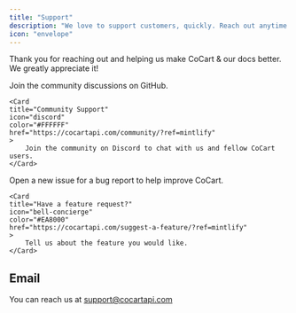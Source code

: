 ```yaml
---
title: "Support"
description: "We love to support customers, quickly. Reach out anytime."
icon: "envelope"
---
```


Thank you for reaching out and helping us make CoCart & our docs better. We greatly appreciate it!

<CardGroup cols={2}>
    <Card
    title="Ask a question"
    icon="users"
    color="#12BC00"
    href="https://github.com/co-cart/co-cart/discussions"
    >
        Join the community discussions on GitHub.
    </Card>

    <Card
    title="Community Support"
    icon="discord"
    color="#FFFFFF"
    href="https://cocartapi.com/community/?ref=mintlify"
    >
        Join the community on Discord to chat with us and fellow CoCart users.
    </Card>
</CardGroup>

<CardGroup cols={2}>
    <Card
    title="Found a bug?"
    icon="bug"
    href="https://github.com/co-cart/co-cart/issues/new?template=bug_report.md"
    >
        Open a new issue for a bug report to help improve CoCart.
    </Card>

    <Card
    title="Have a feature request?"
    icon="bell-concierge"
    color="#EA8000"
    href="https://cocartapi.com/suggest-a-feature/?ref=mintlify"
    >
        Tell us about the feature you would like.
    </Card>
</CardGroup>

## Email

You can reach us at support@cocartapi.com
